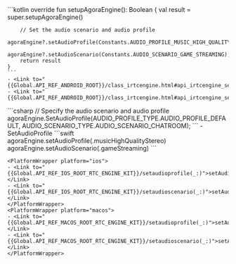 <PlatformWrapper platform="android">
    ```kotlin
    override fun setupAgoraEngine(): Boolean {
        val result = super.setupAgoraEngine()

        // Set the audio scenario and audio profile
        agoraEngine?.setAudioProfile(Constants.AUDIO_PROFILE_MUSIC_HIGH_QUALITY_STEREO);
        agoraEngine?.setAudioScenario(Constants.AUDIO_SCENARIO_GAME_STREAMING);
        return result
    }
    ```
    - <Link to="{{Global.API_REF_ANDROID_ROOT}}/class_irtcengine.html#api_irtcengine_setaudioprofile2">setAudioProfile</Link>
    - <Link to="{{Global.API_REF_ANDROID_ROOT}}/class_irtcengine.html#api_irtcengine_setaudioscenario">setAudioScenario</Link>
</PlatformWrapper>
<PlatformWrapper platform="unity">
    ```csharp
    // Specify the audio scenario and audio profile
    agoraEngine.SetAudioProfile(AUDIO_PROFILE_TYPE.AUDIO_PROFILE_DEFAULT, AUDIO_SCENARIO_TYPE.AUDIO_SCENARIO_CHATROOM);
    ```
    - <Link to="{{Global.API_REF_UNITY_ROOT}}/class_irtcengine.html#api_irtcengine_setaudioprofile">SetAudioProfile</Link>
</PlatformWrapper>
<PlatformWrapper platform={["ios","macos"]}>
    ```swift
    agoraEngine.setAudioProfile(.musicHighQualityStereo)
    agoraEngine.setAudioScenario(.gameStreaming)
    ```

    <PlatformWrapper platform="ios">
    - <Link to="{{Global.API_REF_IOS_ROOT_RTC_ENGINE_KIT}}/setaudioprofile(_:)">setAudioProfile(_:)</Link>
    - <Link to="{{Global.API_REF_IOS_ROOT_RTC_ENGINE_KIT}}/setaudioscenario(_:)">setAudioScenario(_:)</Link>
    </PlatformWrapper>
    <PlatformWrapper platform="macos">
    - <Link to="{{Global.API_REF_MACOS_ROOT_RTC_ENGINE_KIT}}/setaudioprofile(_:)">setAudioProfile(_:)</Link>
    - <Link to="{{Global.API_REF_MACOS_ROOT_RTC_ENGINE_KIT}}/setaudioscenario(_:)">setAudioScenario(_:)</Link>
    </PlatformWrapper>
</PlatformWrapper>
